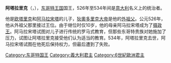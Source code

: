 {{unreferenced|time=2014-07-10T05:58:45+00:00}}
{{Infobox monarch
|name=Athalaric

| succession = [[東哥德王國|東哥德王國]]國王
| reign = 526{{dash}}534
| predecessor = [[狄奧多里克|狄奧多里克]]
| successor = [[狄奧達哈德|狄奧達哈德]]

|birth_date=516
|death_date = {{Death date and age|534|10|2|516|}}
|father=[[欧塔里克|欧塔里克]]
|mother=[[阿馬拉宋塔|阿馬拉宋塔]]
|dynasty=[[阿瑪拉王朝|阿瑪拉王朝]]
}}
'''阿塔拉里克'''（{{lang-it|Athalaric}}，{{bd|516年||534年|10月|2日}}），[[东哥特王国|东哥特王国]]国王，526年至534年间是[[意大利|意大利]]名义上的统治者。

他是[[欧塔里克|欧塔里克]]和[[阿马拉宋塔|阿马拉宋塔]]的儿子，[[狄奧多里克大帝|狄奧多里克大帝]]是他的[[外祖父|外祖父]]。公元526年，他从外祖父那里接过王位。由于继位时仅10岁，他的母亲阿马拉宋塔成为了[[摄政王|摄政王]]。阿马拉宋塔试图对儿子进行传统的罗马式教育，但那些东哥特贵族对她施加了压力，试图让阿塔拉里克接受他们认为适当的教育。534年，阿塔拉里克去世，阿马拉宋塔试图在他死后保持权力，但最后遭到了失败。

{{Authority control}}
{{意大利人物小作品}}
[[Category:东哥特国王|Category:东哥特国王]]
[[Category:義大利君主|Category:義大利君主]]
[[Category:6世紀歐洲君主|Category:6世紀歐洲君主]]